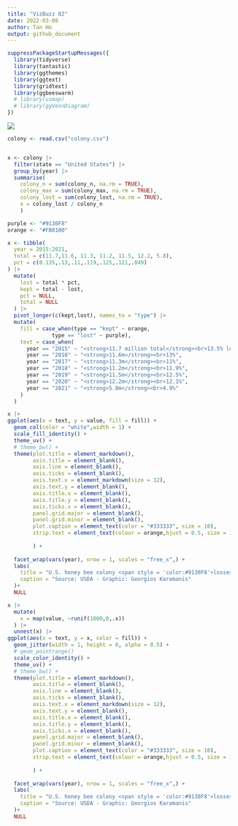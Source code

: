 ```yaml
---
title: "VizBuzz 02"
date: 2022-03-08
author: Tan Ho
output: github_document
---
```


```r
suppressPackageStartupMessages({
  library(tidyverse)
  library(tantastic)
  library(ggthemes)
  library(ggtext)
  library(gridtext)
  library(ggbeeswarm)
  # library(usmap)
  # library(ggVennDiagram)
})
```

![](vizz.jpg)

```r
colony <- read.csv("colony.csv")


x <- colony |> 
  filter(state == "United States") |>
  group_by(year) |> 
  summarise(
    colony_n = sum(colony_n, na.rm = TRUE),
    colony_max = sum(colony_max, na.rm = TRUE),
    colony_lost = sum(colony_lost, na.rm = TRUE),
    x = colony_lost / colony_n
    ) 

```

```r
purple <- "#9130F8"
orange <- "#FB8100"

x <- tibble(
  year = 2015:2021,
  total = c(11.7,11.6, 11.3, 11.2, 11.5, 12.2, 5.8),
  pct = c(0.135,.13,.11,.119,.125,.121,.049)
) |> 
  mutate(
    lost = total * pct,
    kept = total - lost,
    pct = NULL,
    total = NULL
  ) |> 
  pivot_longer(c(kept,lost), names_to = "type") |> 
  mutate(
    fill = case_when(type == "kept" ~ orange,
              type == "lost" ~ purple),
    text = case_when(
      year == "2015" ~ "<strong>11.7 million total</strong><br>13.5% lost",
      year == "2016" ~ "<strong>11.6m</strong><br>13%",
      year == "2017" ~ "<strong>11.3m</strong><br>11%",
      year == "2018" ~ "<strong>11.2m</strong><br>11.9%",
      year == "2019" ~ "<strong>11.5m</strong><br>12.5%",
      year == "2020" ~ "<strong>12.2m</strong><br>12.1%",
      year == "2021" ~ "<strong>5.8m</strong><br>4.9%"
    )
  )

x |> 
ggplot(aes(x = text, y = value, fill = fill)) +
  geom_col(color = "white",width = 1) +
  scale_fill_identity() +
  theme_uv() +
  # theme_bw() +
  theme(plot.title = element_markdown(),
        axis.title = element_blank(),
        axis.line = element_blank(),
        axis.ticks = element_blank(),
        axis.text.x = element_markdown(size = 12),
        axis.text.y = element_blank(),
        axis.title.x = element_blank(),
        axis.title.y = element_blank(),
        axis.ticks.x = element_blank(),
        panel.grid.major = element_blank(), 
        panel.grid.minor = element_blank(),
        plot.caption = element_text(color = "#333333", size = 10),
        strip.text = element_text(colour = orange,hjust = 0.5, size = 12,face = "bold")
        
        ) +
  
  facet_wrap(vars(year), nrow = 1, scales = "free_x",) +
  labs(
    title = "U.S. honey bee colony <span style = 'color:#9130F8'>losses</span>",
    caption = "Source: USDA - Graphic: Georgios Karamanis"
  )+ 
  NULL
```

```r
x |> 
  mutate(
    x = map(value, ~runif(1000,0,.x))
  ) |> 
  unnest(x) |> 
ggplot(aes(x = text, y = x, color = fill)) +
  geom_jitter(width = 1, height = 0, alpha = 0.5) +
  # geom_pointrange()
  scale_color_identity() +
  theme_uv() +
  # theme_bw() +
  theme(plot.title = element_markdown(),
        axis.title = element_blank(),
        axis.line = element_blank(),
        axis.ticks = element_blank(),
        axis.text.x = element_markdown(size = 12),
        axis.text.y = element_blank(),
        axis.title.x = element_blank(),
        axis.title.y = element_blank(),
        axis.ticks.x = element_blank(),
        panel.grid.major = element_blank(), 
        panel.grid.minor = element_blank(),
        plot.caption = element_text(color = "#333333", size = 10),
        strip.text = element_text(colour = orange,hjust = 0.5, size = 12,face = "bold")
        
        ) +
  
  facet_wrap(vars(year), nrow = 1, scales = "free_x",) +
  labs(
    title = "U.S. honey bee colony <span style = 'color:#9130F8'>losses</span>",
    caption = "Source: USDA - Graphic: Georgios Karamanis"
  )+ 
  NULL
```

